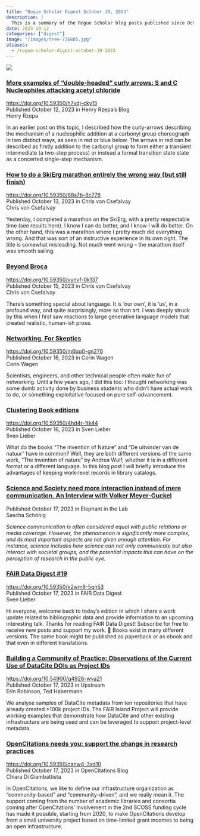 ```yaml
---
title: "Rogue Scholar Digest October 19, 2023"
description: |
  This is a summary of the Rogue Scholar blog posts published since October 12, 2023.
date: 2023-10-12
categories: ["digest"]
image: "/images/tree-736885.jpg"
aliases: 
  - /rogue-scholar-digest-october-19-2023
---
```


![](/images/tree-736885.jpg)

### [More examples of “double-headed” curly arrows: S and C Nucleophiles attacking acetyl chloride](https://doi.org/10.59350/h7vdj-cky15)
<https://doi.org/10.59350/h7vdj-cky15>\
Published October 12, 2023 in Henry Rzepa's Blog\
Henry Rzepa

In an earlier post on this topic, I described how the curly-arrows describing the mechanism of a nucleophilic addition at a carbonyl group choreograph in two distinct ways, as seen in red or blue below. The arrows in red can be described as firstly addition to the carbonyl group to form either a transient intermediate (a two-step process) or instead a formal transition state state as a concerted single-step mechanism.

### [How to do a SkiErg marathon entirely the wrong way (but still finish)](https://doi.org/10.59350/68s7b-8c778)
<https://doi.org/10.59350/68s7b-8c778>\
Published October 13, 2023 in Chris von Csefalvay\
Chris von Csefalvay

Yesterday, I completed a marathon on the SkiErg, with a pretty respectable time (see results here). I know I can do better, and I know I will do better. On the other hand, this was a marathon where I pretty much did everything wrong. And that was sort of an instructive experience in its own right. The title is somewhat misleading. Not much went wrong – the marathon itself was smooth sailing.

### [Beyond Broca](https://doi.org/10.59350/vynvf-0k137)
<https://doi.org/10.59350/vynvf-0k137>\
Published October 15, 2023 in Chris von Csefalvay\
Chris von Csefalvay

There’s something special about language. It is ‘our own’, it is ‘us’, in a profound way, and quite surprisingly, more so than art. I was deeply struck by this when I first saw reactions to large generative language models that created realistic, human-ish prose.

### [Networking, For Skeptics](https://doi.org/10.59350/m6bp0-gn270)
<https://doi.org/10.59350/m6bp0-gn270>\
Published October 16, 2023 in Corin Wagen\
Corin Wagen

Scientists, engineers, and other technical people often make fun of networking. Until a few years ago, I did this too: I thought networking was some dumb activity done by business students who didn’t have actual work to do, or something exploitative focused on pure self-advancement.

### [Clustering Book editions](https://doi.org/10.59350/4hd4r-1tk44)
<https://doi.org/10.59350/4hd4r-1tk44>\
Published October 16, 2023 in Sven Lieber\
Sven Lieber

What do the books “The invention of Nature” and “De uitvinder van de natuur” have in common? Well, they are both different versions of the same work, “The invention of nature” by Andrea Wulf, whether it is in a different format or a different language. In this blog post I will briefly introduce the advantages of keeping work-level records in library catalogs.

### [Science and Society need more interaction instead of mere communication. An Interview with Volker Meyer-Guckel](https://elephantinthelab.org/science-and-society-need-more-interaction-instead-of-mere-communication-an-interview-with-volker-meyer-guckel)
Published October 17, 2023 in Elephant in the Lab\
Sascha Schönig

_Science communication is often considered equal with public relations or media coverage. However, the phenomenon is significantly more complex, and its most important aspects are not given enough attention. For instance, science includes how science can not only communicate but also interact with societal groups, and the potential impacts this can have on the perception of research in the public eye._

### [FAIR Data Digest #19](https://doi.org/10.59350/x2wm8-5qn53)
<https://doi.org/10.59350/x2wm8-5qn53>\
Published October 17, 2023 in FAIR Data Digest\
Sven Lieber

Hi everyone, welcome back to today’s edition in which I share a work update related to bibliographic data and provide information to an upcoming interesting talk. Thanks for reading FAIR Data Digest! Subscribe for free to receive new posts and support my work. 🏢 Books exist in many different versions. The same book might be published as paperback or as ebook and that even in different translations.

### [Building a Community of Practice: Observations of the Current Use of DataCite DOIs as Project IDs](https://doi.org/10.54900/g4928-wva21)
<https://doi.org/10.54900/g4928-wva21>\
Published October 17, 2023 in Upstream\
Erin Robinson, Ted Habermann

We analyse samples of DataCite metadata from ten repositories that have already created >100k project IDs. The FAIR Island Project will provide working examples that demonstrate how DataCite and other existing infrastructure are being used and can be leveraged to support project-level metadata.

### [OpenCitations needs you: support the change in research practices](https://doi.org/10.59350/canw4-3xd10)
<https://doi.org/10.59350/canw4-3xd10>\
Published October 17, 2023 in OpenCitations Blog\
Chiara Di Giambattista

In OpenCitations, we like to define our infrastructure organization as “community-based” and “community-driven”, and we really mean it. The support coming from the number of academic libraries and consortia coming after OpenCitations’ involvement in the 2nd SCOSS funding cycle has made it possible, starting from 2020, to make OpenCitations develop from a small university project based on time-limited grant incomes to being an open infrastructure.

